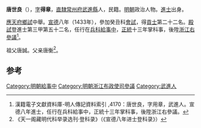 '''唐世良'''（{{bd|1397年||？}}），[[表字|字]]'''得章'''，[[南直隸|直隸]][[常州府|常州府]][[武進縣|武進縣]]人，民籍。[[明朝|明朝]]政治人物。[[進士|進士]]出身。

[[應天府|應天府]][[鄉試|鄉試]]中舉。[[宣德|宣德]]八年（1433年），參加癸丑科[[會試|會試]]，得[[貢士|貢士]]第二十二名。[[殿試|殿試]]登進士第三甲第五十二名，任行在[[兵科|兵科]][[給事中|給事中]]，[[正统_(年号)|正統]]十三年掌科事，後陞[[浙江|浙江]][[右參議|右參議]]<ref>漢籍電子文獻資料庫-明人傳記資料索引 ,4170：唐世良，字用章，武進人。宣德八年進士，任行在兵科給事中，正統十三年掌科事，後陞浙江右參議。</ref>。

祖父唐誠。父亲唐衡<ref>《天一阁藏明代科举录选刊·登科录》（《宣德八年进士登科录》）</ref>。

==参考==
{{reflist}}
{{明朝人物小作品}}
{{宣德八年癸丑科殿試金榜}}
{{DEFAULTSORT:Tang唐}}
[[Category:明朝給事中|Category:明朝給事中]]
[[Category:明朝浙江布政使司參議|Category:明朝浙江布政使司參議]]
[[Category:武進人|Category:武進人]]